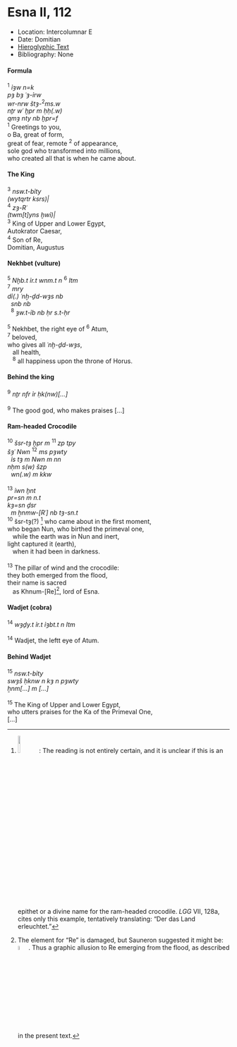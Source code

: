 # Esna II, 112 {-}

<style>
  .col2 {
    columns: 2 300px;         /* number of columns and width in pixels*/
    -webkit-columns: 2 300px; /* chrome, safari */
    -moz-columns: 2 300px;    /* firefox */
    -webkit-column-break-inside: avoid;
    -page-break-inside: avoid;
    -break-inside: avoid;
  }

</style>


- Location: Intercolumnar E
- Date: Domitian
- [Hieroglyphic Text](https://www.ifao.egnet.net/uploads/publications/enligne/Temples-Esna002.pdf#page=285){target="_blank"}
- Bibliography: None



#### Formula {-}
<div class="col2">
| ^1^ *ỉȝw n=k* 
| *pȝ bȝ ʿȝ-ỉrw  *
| *wr-nrw štȝ-*^2^*ms.w  *
| *nṯr wʿ ḫpr m ḥḥ(.w) *
| *qmȝ nty nb ḫpr=f  *

| ^1^ Greetings to you,
| o Ba, great of form,
| great of fear, remote ^2^ of appearance,
| sole god who transformed into millions,
| who created all that is when he came about.

</div>

#### The King {-}
<div class="col2">

| ^3^ *nsw.t-bỉty  *
| *(wytqrtr ksrs)|  *
| ^4^ *zȝ-Rʿ  *
| *(twm[t]yns ḫwỉ)|  *

| ^3^ King of Upper and Lower Egypt,
| Autokrator Caesar,
| ^4^ Son of Re,
| Domitian, Augustus

</div>


#### Nekhbet (vulture) {-}
<div class="col2">

| ^5^ *Nḫb.t ỉr.t wnm.t n* ^6^ *Itm  *
| ^7^ *mry  *
| *dỉ(.) ʿnḫ-ḏd-wȝs nb  *
|   *snb nb  *
|   ^8^ *ȝw.t-ỉb nb ḥr s.t-ḥr  *
|
| ^5^ Nekhbet, the right eye of ^6^ Atum,
| ^7^ beloved, 
| who gives all *ʿnḫ-ḏd-wȝs*,
|    all health,
|    ^8^ all happiness upon the throne of Horus.
</div>

#### Behind the king {-}
<div class="col2">


| ^9^ *nṯr nfr ỉr ḥk(nw)[...]*
|
| ^9^ The good god, who makes praises [...]

</div>

#### Ram-headed Crocodile {-}

<div class="col2">

| ^10^ *šsr-tȝ ḫpr m* ^11^ *zp tpy  *
| *šȝʿ Nwn* ^12^ *ms pȝwty  *
|   *ỉs tȝ m Nwn m nn  *
| *nḥm s(w) šzp  *
|   *wn(.w) m kkw  *
|   
| ^13^ *ỉwn ḫnt  *
| *pr=sn m n.t  *
| *kȝ=sn ḏsr   *
|   *m ẖnmw-[Rʿ] nb tȝ-sn.t  *

| ^10^ šsr-tȝ(?) [^fn-112-1] who came about in the first moment,
| who began Nun, who birthed the primeval one,
|    while the earth was in Nun and inert,
| light captured it (earth),
|    when it had been in darkness.
| 
| ^13^ The pillar of wind and the crocodile:
| they both emerged from the flood,
| their name is sacred  
|    as Khnum-[Re][^fn-112-2], lord of Esna.
</div>


#### Wadjet (cobra) {-}
<div class="col2">

| ^14^ *wȝḏy.t ỉr.t ỉȝbt.t n Itm  *
|
| ^14^ Wadjet, the leftt eye of Atum.
</div>


#### Behind Wadjet

<div class="col2">

| ^15^ *nsw.t-bỉty  *
| *swȝš ḥknw n kȝ n pȝwty  *
| *ẖnm[...] m [...]  *
|
| ^15^ The King of Upper and Lower Egypt,
| who utters praises for the Ka of the Primeval One,
| [...]
</div>

[^fn-112-1]: ![](images/112_1.png){width=10%}: The reading is not entirely certain, and it is unclear if this is an epithet or a divine name for the ram-headed crocodile. *LGG* VII, 128a, cites only this example, tentatively translating: "Der das Land erleuchtet."

[^fn-112-2]: The element for "Re" is damaged, but Sauneron suggested it might be: ![](images/112_2.png){width=5%}. Thus a graphic allusion to Re emerging from the flood, as described in the present text. 

